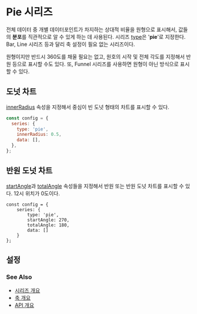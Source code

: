 # Pie 시리즈

전체 데이터 중 개별 데이터포인트가 차지하는 상대적 비율을 원형으로 표시해서,
값들의 **분포**를 직관적으로 알 수 있게 하는 데 사용된다.
시리즈 [type](/config/config/series#type)은 '**pie**'로 지정한다.<br/>
Bar, Line 시리즈 등과 달리 축 설정이 필요 없는 시리즈이다.<br/>

원형이지만 반드시 360도를 채울 필요는 없고,
원호의 시작 및 전체 각도를 지정해서 반원 등으로 표시할 수도 있다.
또, Funnel 시리즈를 사용하면 원형이 아닌 방식으로 표시할 수 있다.<br/>

## 도넛 차트

[innerRadius](/config/config/series/pie#innerradius) 속성을 지정해서 중심이 빈
도넛 형태의 차트를 표시할 수 있다.

```js
const config = {
  series: {
    type: 'pie',
    innerRadius: 0.5,
    data: [],
  },
};
```

## 반원 도넛 차트

[startAngle](/config/config/series/pie#startangle)과
[totalAngle](/config/config/series/pie#totalangle) 속성들을 지정해서
반원 또는 반원 도넛 차트를 표시할 수 있다.
12시 위치가 0도이다.

```
const config = {
    series: {
        type: 'pie',
        startAngle: 270,
        totalAngle: 180,
        data: []
    }
};
```

## 설정

### See Also

- [시리즈 개요](/guide/series)
- [축 개요](/guide/axes)
- [API 개요](/docs)
